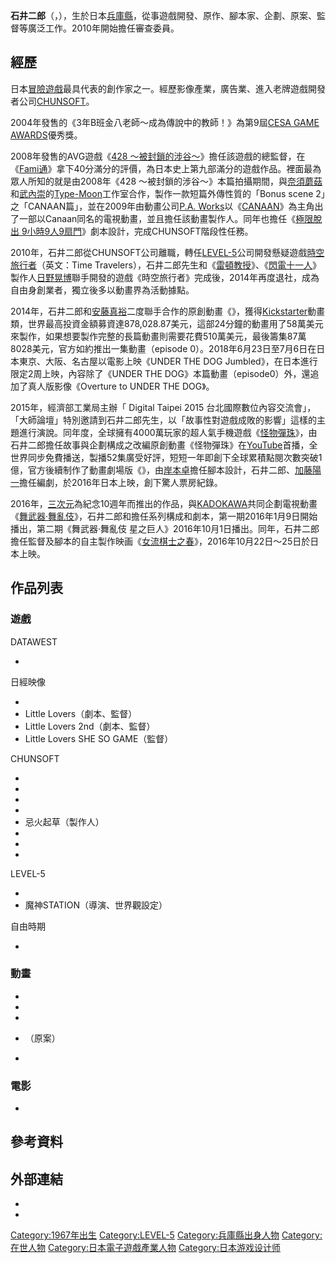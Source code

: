{{noteTA
| G1=Anime
| G2=Games
}}
{{Infobox ACG creator
|name=石井二郎
|image=
|size=
|caption=
|job=遊戲開發者
|job2={{lang|ja|株式会社ストーリーテリング代表取締役社長}}
|romaji=Ishii Jirou 
|real_name=
|other_name=
|nickname=
|foreign_name={{lang|ja|イシイジロウ}}
|english_name=Jiro Ishii
|sex=
|nationality={{JPN}}
|birth_name=石井 二郎<ref>{{cite web |url=http://ameblo.jp/evezoo/entry-10411080010.html |script-title=ja:極限脱出9時間9人9の扉 |work={{lang|ja|遠藤雅伸公式blog「ゲームの神様」}} |author= |language=ja |date=2009-12-10 |accessdate= |archive-date=2016-12-20 |archive-url=https://web.archive.org/web/20161220175509/http://ameblo.jp/evezoo/entry-10411080010.html |dead-url=no }}</ref><ref>{{cite tweet |author={{lang|ja|イシイジロウ}} |author-link= |user=jiro_ishii |number=20209118392 |date=2010-08-03 |script-title=ja:石井二郎は生涯で90万円を稼ぎます。|access-date= |language=ja}}</ref><ref>{{cite web |url=https://www.moeaidb.gov.tw/external/ctlr?PRO=filepath.DownloadFile&f=executive&t=f&id=9778 |script-title=經濟部工業局104年度專案計畫期末執行成果報告：數位內容產業應用與健全環境推廣計畫(4/4) |format=PDF |work=[[經濟部工業局|經濟部工業局]] |author= |language=zh-tw |date=2015-12 |accessdate= |archive-date=2016-12-20 |archive-url=https://web.archive.org/web/20161220100724/https://www.moeaidb.gov.tw/external/ctlr?PRO=filepath.DownloadFile&f=executive&t=f&id=9778 |dead-url=no }}</ref>（日文同音）
|birth_date={{Birth date and age|mf=yes|1967|1|28}}
|birth_place=[[兵庫縣|兵庫縣]][[西宮市|西宮市]]
|death_date=
|death_place=
|origin_place=
|residence=[[東京都|東京都]][[武藏野市|武藏野市]] 
|languages=
|height=
|weight=
|blood_type=
|spouse=
|parents=
|relatives=
|doujin_circle = 
|subordinate=
|website=
|educate=
|past=
|work=
|award=
}}
'''石井二郎'''（{{lang-ja|イシイジロウ}}，{{bd|1967年|1月28日}}），生於日本[[兵庫縣|兵庫縣]]，從事遊戲開發、原作、腳本家、企劃、原案、監督等廣泛工作。2010年開始擔任{{nihongo|「日本遊戲大賞」|日本ゲーム大賞}}審查委員。

== 經歷 ==
日本[[冒險遊戲|冒險遊戲]]最具代表的創作家之一。經歷影像產業，廣告業、進入老牌遊戲開發者公司[[CHUNSOFT|CHUNSOFT]]。

2004年發售的《3年B班金八老師～成為傳說中的教師！》為第9屆[[日本游戏大奖|CESA GAME AWARDS]]優秀獎。

2008年發售的AVG遊戲《[[428_〜被封鎖的涉谷〜|428 〜被封鎖的涉谷〜]]》擔任該遊戲的總監督，在《[[Fami通|Fami通]]》拿下40分滿分的評價，為日本史上第九部滿分的遊戲作品。裡面最為眾人所知的就是由2008年《428 〜被封鎖的涉谷〜》本篇拍攝期間，與[[奈須蘑菇|奈須蘑菇]]和[[武內崇|武內崇]]的[[Type-Moon|Type-Moon]]工作室合作，製作一款短篇外傳性質的「Bonus scene 2」之「CANAAN篇」，並在2009年由動畫公司[[P.A._Works|P.A. Works]]以《[[CANAAN|CANAAN]]》為主角出了一部以Canaan同名的電視動畫，並且擔任該動畫製作人。同年也擔任《[[極限脫出_9小時9人9扇門|極限脫出 9小時9人9扇門]]》劇本設計，完成CHUNSOFT階段性任務。

2010年，石井二郎從CHUNSOFT公司離職，轉任[[LEVEL-5|LEVEL-5]]公司開發懸疑遊戲[[時空旅行者|時空旅行者]]（英文：Time Travelers），石井二郎先生和《[[雷頓教授|雷頓教授]]》、《[[閃電十一人|閃電十一人]]》製作人[[日野晃博|日野晃博]]聯手開發的遊戲《時空旅行者》完成後，2014年再度退社，成為自由身創業者，獨立後多以動畫界為活動據點。

2014年，石井二郎和[[安藤真裕|安藤真裕]]二度聯手合作的原創動畫《{{link-ja|Under the Dog|Under the Dog}}》，獲得[[Kickstarter|Kickstarter]]動畫類，世界最高投資金額募資達878,028.87美元，這部24分鐘的動畫用了58萬美元來製作，如果想要製作完整的長篇動畫則需要花費510萬美元，最後籌集87萬8028美元，官方如約推出一集動畫（episode 0）。2018年6月23日至7月6日在日本東京、大阪、名古屋以電影上映《UNDER THE DOG Jumbled》，在日本進行限定2周上映，內容除了《UNDER THE DOG》本篇動畫（episode0）外，還追加了真人版影像《Overture to UNDER THE DOG》。

2015年，經濟部工業局主辦「 Digital Taipei 2015 台北國際數位內容交流會」，「大師論壇」特別邀請到石井二郎先生，以「故事性對遊戲成敗的影響」這樣的主題進行演說。同年度，全球擁有4000萬玩家的超人氣手機遊戲《[[怪物彈珠|怪物彈珠]]》，由石井二郎擔任故事與企劃構成之改編原創動畫《怪物彈珠》在[[YouTube|YouTube]]首播，全世界同步免費播送，製播52集廣受好評，短短一年即創下全球累積點閱次數突破1億，官方後續制作了動畫劇場版《{{link-ja|怪物彈珠The Movie-前往始源之地|モンスターストライク THE MOVIE はじまりの場所へ}}》，由[[岸本卓|岸本卓]]擔任腳本設計，石井二郎、[[加藤陽一|加藤陽一]]擔任編劇，於2016年日本上映，創下驚人票房紀錄。

2016年，[[三次元_(動畫製作公司)|三次元]]為紀念10週年而推出的作品，與[[KADOKAWA|KADOKAWA]]共同企劃電視動畫《[[舞武器·舞亂伎|舞武器·舞亂伎]]》，石井二郎和{{link-ja|北島行德|北島行徳}}擔任系列構成和劇本，第一期2016年1月9日開始播出，第二期《舞武器·舞亂伎 星之巨人》2016年10月1日播出。同年，石井二郎擔任監督及腳本的自主製作映画《[[女流棋士之春|女流棋士之春]]》，2016年10月22日～25日於日本上映。

== 作品列表 ==
=== 遊戲 ===
;DATAWEST
*{{nihongo|IMITATION CITY|イミテーションシティ|企画、劇本、作画}}
;日經映像
*{{nihongo|MA-RI-A〜偶戲博物館的詛咒|MA-RI-A〜人形館の呪い|劇本、監督}}
*Little Lovers（劇本、監督）
*Little Lovers 2nd（劇本、監督）
*Little Lovers SHE SO GAME（監督）
;CHUNSOFT
*{{nihongo|風塵英雄外傳 女劍士飛鳥|不思議のダンジョン 風来のシレン外伝 女剣士アスカ見参！|遊戲平衡}}
*{{nihongo|[[恐怖驚魂夜|恐怖驚魂夜]]GBA版|かまいたちの夜 ゲームボーイアドバンス版|演出}}
*{{nihongo|3年B班金八老師～成為傳說中的教師！|3年B組金八先生 伝説の教壇に立て！|監督}}
*{{nihongo|恐怖驚魂夜 niwango版|かまいたちの夜 ニワンゴ版|製作人}}
*忌火起草（製作人）
*{{nihongo|[[428_〜被封鎖的澀谷〜|428 〜被封鎖的澀谷〜]]|428 〜封鎖された渋谷で〜|總監督}}
*{{nihongo|[[極限脫出_9小時9人9扇門|極限脫出 9小時9人9扇門]]|極限脱出 9時間9人9の扉|製作人}}
*{{nihongo|詭計×邏輯|TRICK×LOGIC|企画、製作人}}
;LEVEL-5
*{{nihongo|[[時光旅行者|時光旅行者]]|タイムトラベラーズ|導演}}
*魔神STATION（導演、世界觀設定）
;自由時期
*{{nihongo|[[怪物彈珠|怪物彈珠]] [[3DS|3DS]]版|モンスターストライク 3DS版|故事、企畫構成}}

=== 動畫 ===
*{{nihongo|[[T宝的悲惨日常#电视动画|T宝的悲惨日常 梦幻篇]] |うーさーのその日暮らし 夢幻編|脚本}}
*{{nihongo|[[怪物彈珠|怪物彈珠]]|モンスターストライク|故事、企畫構成}}
*{{nihongo|[[舞武器·舞亂伎|舞武器·舞亂伎]]|ブブキ・ブランキ|系列構成、脚本}}
*{{link-ja|Under the Dog|Under the Dog}}（原案）
*{{nihongo|[[魔卡派對|魔卡派對]]|マジカパーティ|原案}}

=== 電影 ===
*{{nihongo|女流棋士之春|女流棋士の春|脚本、監督、剪輯}}

==參考資料==
{{reflist}}

== 外部連結 ==
*{{twitter|jiro_ishii}}
*{{facebook|jiro.ishii.7}}

{{DEFAULTSORT:Jiro Ishii}}
[[Category:1967年出生|Category:1967年出生]]
[[Category:LEVEL-5|Category:LEVEL-5]]
[[Category:兵庫縣出身人物|Category:兵庫縣出身人物]]
[[Category:在世人物|Category:在世人物]]
[[Category:日本電子遊戲產業人物|Category:日本電子遊戲產業人物]]
[[Category:日本游戏设计师|Category:日本游戏设计师]]